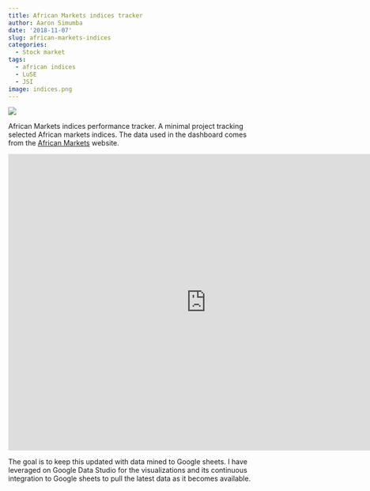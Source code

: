 ```yaml
---
title: African Markets indices tracker
author: Aaron Simumba
date: '2018-11-07'
slug: african-markets-indices
categories:
  - Stock market
tags:
  - african indices
  - LuSE
  - JSI
image: indices.png
---
```


![](indices.png)

African Markets indices performance tracker.
A minimal project tracking selected African markets indices. The data used in the dashboard comes from the [African Markets](https://www.african-markets.com/en/) website.


<iframe width="800" height="600" src="https://datastudio.google.com/embed/reporting/1EkIf3HbqrihSiUbMU27YrZODYGk6n61f/page/Afub" frameborder="0" style="border:0" allowfullscreen  allowtransparency></iframe>

The goal is to keep this updated with data mined to Google sheets. I have leveraged on Google Data Studio for the visualizations and its continuous integration to Google sheets to pull the latest data as it becomes available.
